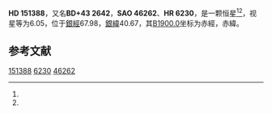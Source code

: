 {{Starbox begin
| name = HD 151388
}}
{{Starbox observe
| epoch = [[J2000.0|J2000.0]]
| constell = {{星座名待查}}<ref name=SIMBAD>{{cite web
 | url=http://simbad.u-strasbg.fr/simbad/sim-id?Ident=HR+6230
 | title=Pulsating variable Star
 | publisher=Centre de Données astronomiques de Strasbourg
 | work=SIMBAD
 | accessdate=2012-07-13
 | archive-date=2016-03-17
 | archive-url=https://web.archive.org/web/20160317021033/http://simbad.u-strasbg.fr/simbad/sim-id?Ident=HR+6230
 | dead-url=no
 }}</ref><ref name=DATA>{{cite web
 | url=http://vizier.u-strasbg.fr/viz-bin/VizieR-5?-out.add=.&-source=5050&-corr=PK=HR&-out.max=9999&HR=6230
 | title=VizieR Detailed Page
 | accessdate=2012-07-13
 | archive-date=2016-03-04
 | archive-url=https://web.archive.org/web/20160304231642/http://vizier.u-strasbg.fr/viz-bin/VizieR-5?-out.add=.&-source=5050&-corr=PK=HR&-out.max=9999&HR=6230
 | dead-url=no
 }}</ref>
| 星官 = 
| ra = {{RA|16|45|11.7}}<ref name=SIMBAD /><ref name=DATA />
| dec = {{DEC|+43|13|2}}<ref name=SIMBAD /><ref name=DATA />
| appmag_v = 6.05<ref name=SIMBAD /><ref name=DATA />
}}
{{Starbox character
| class = K4III<ref name=SIMBAD /><ref name=DATA />
| b-v = 1.4<ref name=SIMBAD /><ref name=DATA />
| u-b = <ref name=SIMBAD /><ref name=DATA />
| r-i = <ref name=SIMBAD /><ref name=DATA />
| variable = 
}}
{{Starbox astrometry
| radial_v = 
| prop_mo_ra = -13
| parallax = 
| p_error = 
}}
{{Starbox catalog
| names =BD+43 2642，[[SAO星表|SAO]] 46262，[[HD星表|HD]] 151388，[[HR星表|HR]] 6230}}
{{Starbox reference |Simbad=HR+6230}}
{{Starbox end}}

'''HD 151388'''，又名'''BD+43 2642'''，'''SAO 46262'''、'''HR 6230'''，是一颗恒星<ref name=SIMBAD /><ref name=DATA />，视星等为6.05，位于[[銀道座標系|銀經]]67.98，[[銀道座標系|銀緯]]40.67，其[[B1900.0|B1900.0]]坐标为赤經{{RA|16|42|3.5}}，赤緯{{DEC|+43|40.67|2}}。

== 参考文献 ==
{{reflist}}

{{star-stub}}

[[Category:HD和HDE天體|151388]]
[[Category:HR天體|6230]]
[[Category:SAO天體|46262]]